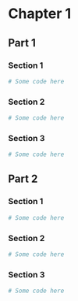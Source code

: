 # Chapter 1
## Part 1
### Section 1
```r
# Some code here
```

### Section 2
```r
# Some code here
```

### Section 3
```r
# Some code here
```

## Part 2
### Section 1
```r
# Some code here
```

### Section 2
```r
# Some code here
```

### Section 3
```r
# Some code here
```

